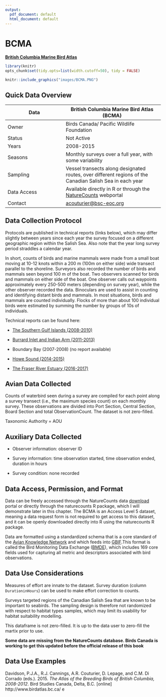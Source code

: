 ```yaml
---
output:
  pdf_document: default
  html_document: default
---
```


# BCMA {#BCMA3}

[**British Columbia Marine Bird Atlas**]((https://storymaps.arcgis.com/stories/643e7710d56a427487e4fbe04cb8064c))

```r

library(knitr)
opts_chunk$set(tidy.opts=list(width.cutoff=50), tidy = FALSE)

```

```r
knitr::include_graphics("images/BCMA.PNG")
```

## Quick Data Overview {#BCMA3.1}

| Data        | British Columbia Marine Bird Atlas (BCMA)                                                                           |
|---------------------------|---------------------------------------------|
| Owner       | Birds Canada/ Pacific Wildlife Foundation                                                                           |
| Status      | Not Active                                                                                                          |
| Years       | 2008-2015                                                                                                           |
| Seasons     | Monthly surveys over a full year, with some variability                                                             |
| Sampling    | Vessel transects along designated routes, over different regions of the Canadian Salish Sea in each year            |
| Data Access | Available directly in R or through the [NatureCounts](https://naturecounts.ca/nc/default/searchquery.jsp) webportal |
| Contact     | [acouturier\@bsc-eoc.org](mailto:acouturier@bsc-eoc.org){.email}                                                    |

## Data Collection Protocol {#BCMA3.2}

Protocols are published in technical reports (links below), which may differ slightly between years since each year the survey focused on a different geographic region within the Salish Sea. Also note that the year long survey period straddles a calendar year.

In short, counts of birds and marine mammals were made from a small boat moving at 10-12 knots within a 200 m (100m on either side) wide transect parallel to the shoreline. Surveyors also recorded the number of birds and mammals seen beyond 100 m of the boat. Two observers scanned for birds and mammals on either side of the boat. One observer calls out waypoints approximately every 250-500 meters (depending on survey year), while the other observer recorded the data. Binoculars are used to assist in counting and identifying distant birds and mammals. In most situations, birds and mammals are counted individually. Flocks of more than about 100 individual birds were estimated by summing the number by groups of 10s of individuals.

Technical reports can be found here:

-   [The Southern Gulf Islands (2008-2010)](https://pwlf.ca/wp-content/uploads/2019/04/Davidson2010SGI.pdf)

-   [Burrard Inlet and Indian Arm (2011-2013)](https://pwlf.ca/wp-content/uploads/2019/04/mbbi.pdf)

-   Boundary Bay (2007-2008) (no report available)

-   [Howe Sound (2014-2015)](https://secureservercdn.net/45.40.148.234/g5z.e05.myftpupload.com/wp-content/uploads/2021/10/Howe_Sound_Report_Final.pdf)

-   [The Fraser River Estuary (2016-2017)](https://pwlf.ca/wp-content/uploads/2019/04/ferf.pdf)

## Avian Data Collected {#BCMA3.3}

Counts of waterbird seen during a survey are compiled for each point along a survey transect (i.e., the maximum species count) on each monthly survey. These observations are divided into Port Section, Central Section, Board Section and total ObservationCount. The dataset is not zero-filled.

Taxonomic Authority = AOU

## Auxiliary Data Collected {#BCMA3.4}

-   Observer information: observer ID

-   Survey information: time observation started, time observation ended, duration in hours

-   Survey condition: none recorded

## Data Access, Permission, and Format {#BCMA3.5}

Data can be freely accessed through the NatureCounts data [download](https://naturecounts.ca/nc/default/searchquery.jsp) portal or directly through the naturecounts R package, which I will demonstrate later in this chapter. The BCMA is an Access Level 5 dataset, meaning a data request form is not required to get access to this dataset, and it can be openly downloaded directly into R using the naturecounts R package.

Data are formatted using a standardized schema that is a core standard of the [Avian Knowledge Network](https://avianknowledge.net/) and which feeds into [GBIF](https://www.gbif.org/).This format is called the Bird Monitoring Data Exchange ([BMDE](https://naturecounts.ca/nc/default/nc_bmde.jsp)), which includes 169 core fields used for capturing all metric and descriptors associated with bird observations.

## Data Use Considerations {#BCMA3.6}

Measures of effort are innate to the dataset. Survey duration (column `DurationinHours`) can be used to make effort correction to counts.

Surveys targeted regions of the Canadian Salish Sea that are known to be important to seabirds. The sampling design is therefore not randomized with respect to habitat types samples, which may limit its usability for habitat suitability modelling.

This dataframe is not zero-filled. It is up to the data user to zero-fill the martix prior to use.

**Some data are missing from the NatureCounts database. Birds Canada is working to get this updated before the official release of this book**

## Data Use Examples {#BCMA3.7}

Davidson, P.J.A., R.J. Cannings, A.R. Couturier, D. Lepage, and C.M. Di Corrado (eds.). 2015. *The Atlas of the Breeding Birds of British Columbia, 2008-2012*. Bird Studies Canada, Delta, B.C. [online] http://www.birdatlas.bc.ca/ e
